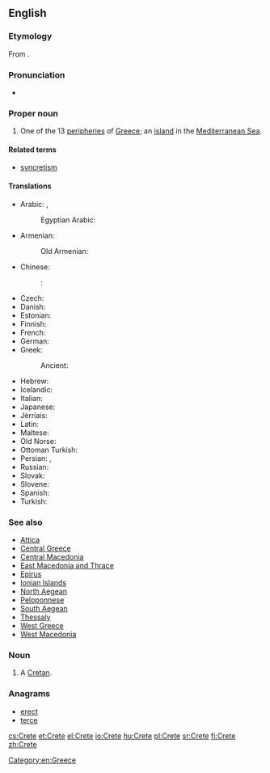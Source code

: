 {{also|crête}}
==English==

===Etymology===
From {{etyl|grc|en}} {{term|Κρήτη||sc=polytonic|tr=Krētē|lang=grc}}.

===Pronunciation===
* {{rhymes|iːt}}

===Proper noun===
{{wikipedia}}
{{en-proper noun}}

# One of the 13 [[peripheries]] of [[Greece]]; an [[island]] in the [[Mediterranean Sea]].

====Related terms====
* [[syncretism]]

====Translations====
{{trans-top|island}}
* Arabic: {{t-|ar|كريت|f|tr=kirit|sc=Arab}}, {{qualifier|archaic}} {{t-|ar|اقريطش|f|tr=ʔiqriṭsh|sc=Arab}}
*: Egyptian Arabic: {{tø|arz|كريت|f|tr=kerit|sc=Arab}}
* Armenian: {{t-|hy|Կրետե|tr=Krete}}
*: Old Armenian: {{tø|xcl|Կրետէ|tr=Kretē}}
* Chinese:
*: {{ttbc|cmn}}: {{t|cmn|克里特岛|sc=Hani}} <!-- was "Chinese"; please verify correctness, check script variant (|sc=Hani or |sc=Hans; see [[Template:t/documentation]]) -->
* Czech: {{t+|cs|Kréta|f}}
* Danish: {{t-|da|Kreta}}
* Estonian: {{t+|et|Kreeta}}
* Finnish: {{t+|fi|Kreeta}}
* French: {{t|fr|Crète|f}}
* German: {{t+|de|Kreta|n}}
* Greek: {{t+|el|Κρήτη|f|tr=Kríti}}
*: Ancient: {{tø|grc|Κρήτη|f|tr=Krētē|sc=polytonic}}
{{trans-mid}}
* Hebrew: {{t|he|כרתים|tr=kritym|sc=Hebr}}
* Icelandic: {{t+|is|Krít|f}}
* Italian: {{t-|it|Creta|f}}
* Japanese: {{t|ja|クレタ島|tr=Kuretatō|sc=Jpan}}
* Jèrriais: {{tø|roa-jer|Crête|f}}
* Latin: {{t-|la|Creta}}
* Maltese: {{t-|mt|Kreta}}
* Old Norse: {{tø|non|Krít|f}}
* Ottoman Turkish: {{tø|ota|گرید|tr=Girit|sc=ota-Arab}}
* Persian: {{t+|fa|کرت|tr=Keret|sc=fa-Arab}}, {{qualifier|archaic}} {{t-|fa|اقریطس|tr=eqrits|sc=fa-Arab}}
* Russian: {{t+|ru|Крит|m|tr=Krit}}
* Slovak: {{t-|sk|Kréta}}
* Slovene: {{t+|sl|Kreta|alt=Kréta|f}}
* Spanish: {{t-|es|Creta}}
* Turkish: {{t+|tr|Girit}}
{{trans-bottom}}

===See also===
* [[Attica]]
* [[Central Greece]]
* [[Central Macedonia]]
* [[East Macedonia and Thrace]]
* [[Epirus]]
* [[Ionian Islands]]
* [[North Aegean]]
* [[Peloponnese]]
* [[South Aegean]]
* [[Thessaly]]
* [[West Greece]]
* [[West Macedonia]]

===Noun===
{{en-noun}}

# {{context|archaic|lang=en}} A [[Cretan]].

===Anagrams===
* [[erect#English|erect]]
* [[terce#English|terce]]

[[Category:en:Greece]]

[[cs:Crete]]
[[et:Crete]]
[[el:Crete]]
[[io:Crete]]
[[hu:Crete]]
[[pl:Crete]]
[[sr:Crete]]
[[fi:Crete]]
[[zh:Crete]]